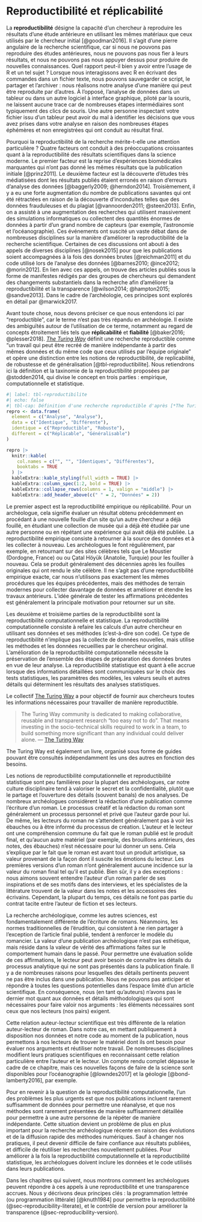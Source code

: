 # Reproductibilité et réplicabilité {#sec-reproducibility}

La **reproductibilité** désigne la capacité d'un chercheur à reproduire les résultats d'une étude antérieure en utilisant les mêmes matériaux que ceux utilisés par le chercheur initial [@goodman2016]. Il s'agit d'une pierre angulaire de la recherche scientifique, car si nous ne pouvons pas reproduire des études antérieures, nous ne pouvons pas nous fier à leurs résultats, et nous ne pouvons pas nous appuyer dessus pour produire de nouvelles connaissances. Quel rapport peut-il bien y avoir entre l'usage de R et un tel sujet ? Lorsque nous interagissons avec R en écrivant des commandes dans un fichier texte, nous pouvons sauvegarder ce script, le partager et l'archiver : nous réalisons notre analyse d'une manière qui peut être reproduite par d'autres. À l'opposé, l'analyse de données dans un tableur ou dans un autre logiciel à interface graphique, piloté par la souris, ne laissent aucune trace car de nombreuses étapes intermédiaires sont typiquement des clics de souris. Une autre personne inspectant votre fichier issu d'un tableur peut avoir du mal à identifier les décisions que vous avez prises dans votre analyse en raison des nombreuses étapes éphémères et non enregistrées qui ont conduit au résultat final.

Pourquoi la reproductibilité de la recherche mérite-t-elle une attention particulière ? Quatre facteurs ont conduit à des préoccupations croissantes quant à la reproductibilité des résultats scientifiques dans la science moderne. Le premier facteur est la reprise d'expériences biomédicales marquantes qui n'ont pas donné les mêmes résultats que la publication initiale [@prinz2011]. Le deuxième facteur est la découverte d'études très médiatisées dont les résultats publiés étaient erronés en raison d'erreurs d'analyse des données [@baggerly2009; @herndon2014]. Troisièmement, il y a eu une forte augmentation du nombre de publications savantes qui ont été rétractées en raison de la découverte d'inconduites telles que des données frauduleuses et du plagiat [@vannoorden2011; @steen2013]. Enfin, on a assisté à une augmentation des recherches qui utilisent massivement des simulations informatiques ou collectent des quantités énormes de données à partir d'un grand nombre de capteurs (par exemple, l'astronomie et l'océanographie). Ces événements ont suscité un vaste débat dans de nombreuses disciplines sur la manière d'améliorer la reproductibilité de la recherche scientifique. Certaines de ces discussions ont abouti à des appels de diverses disciplines [@nosek2015] pour que les publications soient accompagnées à la fois des données brutes [@reichman2011] et du code utilisé lors de l'analyse des données [@barnes2010; @ince2012; @morin2012]. En lien avec ces appels, on trouve des articles publiés sous la forme de manifestes rédigés par des groupes de chercheurs qui demandent des changements substantiels dans la recherche afin d'améliorer la reproductibilité et la transparence [@wilson2014; @hampton2015; @sandve2013]. Dans le cadre de l'archéologie, ces principes sont explorés en détail par @marwick2017.

Avant toute chose, nous devons préciser ce que nous entendons ici par "reproductible", car le terme n'est pas très répandu en archéologie. Il existe des ambiguïtés autour de l'utilisation de ce terme, notamment au regard de concepts étroitement liés tels que **réplicabilité** et **fiabilité** [@baker2016; @plesser2018]. [*The Turing Way*](https://the-turing-way.netlify.app/) définit une recherche reproductible comme "un travail qui peut être recréé de manière indépendante à partir des mêmes données et du même code que ceux utilisés par l'équipe originale" et opère une distinction entre les notions de reproductibilité, de replicabilité, de robustesse et de généralisation [@tbl-reproductibilite]. Nous retiendrons ici la définition et la taxinomie de la reproductibilité proposées par @stodden2014, qui divise le concept en trois parties : empirique, computationnelle et statistique.

```r
#| label: tbl-reproductibilite
#| echo: false
#| tbl-cap: Définition d'une recherche reproductible d'après [*The Turing Way*](https://the-turing-way.netlify.app/).
repro <- data.frame(
  element = c("Analyse", "Analyse"),
  data = c("Identique", "Différente"),
  identique = c("Reproductible", "Robuste"),
  different = c("Réplicable", "Généralisable")
)

repro |> 
  knitr::kable(
    col.names = c("", "", "Identiques", "Différentes"),
    booktabs = TRUE
  ) |> 
  kableExtra::kable_styling(full_width = TRUE) |> 
  kableExtra::column_spec(1:2, bold = TRUE) |> 
  kableExtra::collapse_rows(columns = 1, valign = "middle") |>
  kableExtra::add_header_above(c(" " = 2, "Données" = 2))
```

Le premier aspect est la reproductibilité empirique ou réplicabilité. Pour un archéologue, cela signifie évaluer un résultat obtenu précédemment en procédant à une nouvelle fouille d'un site qu'un autre chercheur a déjà fouillé, en étudiant une collection de musée qui a déjà été étudiée par une autre personne ou en répétant une expérience qui avait déjà été publiée. La reproductibilité empirique consiste à retourner à la source des données et à les collecter à nouveau. Les archéologues le font régulièrement, par exemple, en retournant sur des sites célèbres tels que Le Moustier (Dordogne, France) ou ou Çatal Höyük (Anatolie, Turquie) pour les fouiller à nouveau. Cela se produit généralement des décennies après les fouilles originales qui ont rendu le site célèbre. Il ne s'agit pas d'une reproductibilité empirique exacte, car nous n'utilisons pas exactement les mêmes procédures que les équipes précédentes, mais des méthodes de terrain modernes pour collecter davantage de données et améliorer et étendre les travaux antérieurs. L'idée générale de tester les affirmations précédentes est généralement la principale motivation pour retourner sur un site.

Les deuxième et troisième parties de la reproductibilité sont la reproductibilité computationnelle et statistique. La reproductibilité computationnelle consiste à refaire les calculs d'un autre chercheur en utilisant ses données et ses méthodes (c'est-à-dire son code). Ce type de reproductibilité n'implique pas la collecte de données nouvelles, mais utilise les méthodes et les données recueillies par le chercheur original. L'amélioration de la reproductibilité computationnelle nécessite la préservation de l'ensemble des étapes de préparation des données brutes en vue de leur analyse. La reproductibilité statistique est quant à elle accrue lorsque des informations détaillées sont communiquées sur le choix des tests statistiques, les paramètres des modèles, les valeurs seuils et autres détails qui déterminent les résultats des analyses statistiques.

:::{.callout-tip}
Le collectif [The Turing Way](https://the-turing-way.netlify.app) a pour objectif de fournir aux chercheurs toutes les informations nécessaires pour travailler de manière reproductible.

> The Turing Way community is dedicated to making collaborative, reusable and transparent research "too easy not to do". That means investing in the socio-technical skills required to work in a team, to build something more significant than any individual could deliver alone. --- [The Turing Way](https://the-turing-way.netlify.app)

The Turing Way est également un livre, organisé sous forme de guides pouvant être consultés indépendamment les uns des autres en fonction des besoins.
:::

Les notions de reproductibilité computationnelle et reproductibilité statistique sont peu familières pour la plupart des archéologues, car notre culture disciplinaire tend à valoriser le secret et la confidentialité, plutôt que le partage et l'ouverture des détails (souvent banals) de nos analyses. De nombreux archéologues considèrent la rédaction d'une publication comme l'écriture d'un roman. Le processus créatif et la rédaction du roman sont généralement un processus personnel et privé que l'auteur garde pour lui. De même, les lecteurs du roman ne s'attendent généralement pas à voir les ébauches ou à être informé du processus de création. L'auteur et le lecteur ont une compréhension commune du fait que le roman publié est le produit final, et qu'aucun autre matériel (par exemple, des brouillons antérieurs, des notes, des ébauches) n'est nécessaire pour lui donner un sens. Cela s'explique par le fait que le roman est avant tout un produit artistique, sa valeur provenant de la façon dont il suscite les émotions du lecteur. Les premières versions d'un roman n'ont généralement aucune incidence sur la valeur du roman final tel qu'il est publié. Bien sûr, il y a des exceptions : nous aimons souvent entendre l'auteur d'un roman parler de ses inspirations et de ses motifs dans des interviews, et les spécialistes de la littérature trouvent de la valeur dans les notes et les accessoires des écrivains. Cependant, la plupart du temps, ces détails ne font pas partie du contrat tacite entre l'auteur de fiction et ses lecteurs.

La recherche archéologique, comme les autres sciences, est fondamentalement différente de l'écriture de romans. Néanmoins, les normes traditionnelles de l'érudition, qui consistent à ne rien partager à l'exception de l'article final publié, tendent à renforcer le modèle du romancier. La valeur d'une publication archéologique n'est pas esthétique, mais réside dans la valeur de vérité des affirmations faites sur le comportement humain dans le passé. Pour permettre une évaluation solide de ces affirmations, le lecteur peut avoir besoin de connaître les détails du processus analytique qui ne sont pas présentés dans la publication finale. Il y a de nombreuses raisons pour lesquelles des détails pertinents peuvent ne pas être inclus dans une publication. Nous ne pouvons pas anticiper et répondre à toutes les questions potentielles dans l'espace limité d'un article scientifique. En conséquence, nous (en tant qu'auteurs) n'avons pas le dernier mot quant aux données et détails méthodologiques qui sont nécessaires pour faire valoir nos arguments : les éléments nécessaires sont ceux que nos lecteurs (nos pairs) exigent.

Cette relation auteur-lecteur scientifique est très différente de la relation auteur-lecteur de roman. Dans notre cas, en mettant publiquement à disposition nos données et notre code au moment de la publication, nous permettons à nos lecteurs de trouver le matériel dont ils ont besoin pour évaluer nos arguments et réutiliser notre travail. De nombreuses disciplines modifient leurs pratiques scientifiques en reconnaissant cette relation particulière entre l'auteur et le lecteur. Un compte rendu complet dépasse le cadre de ce chapitre, mais ces nouvelles façons de faire de la science sont disponibles pour l'océanographie [@lowndes2017] et la géologie [@bond-lamberty2016], par exemple.

Pour en revenir à la question de la reproductibilité computationnelle, l'un des problèmes les plus urgents est que nos publications incluent rarement suffisamment de données pour permettre une réanalyse, et que nos méthodes sont rarement présentées de manière suffisamment détaillée pour permettre à une autre personne de la répéter de manière indépendante. Cette situation devient un problème de plus en plus important pour la recherche archéologique récente en raison des évolutions et de la diffusion rapide des méthodes numériques. Sauf à changer nos pratiques, il peut devenir difficile de faire confiance aux résultats publiées, et difficile de réutiliser les recherches nouvellement publiées. Pour améliorer à la fois la reproductibilité computationnelle et la reproductibilité statistique, les archéologues doivent inclure les données et le code utilisés dans leurs publications.

Dans les chapitres qui suivent, nous montrons comment les archéologues peuvent répondre à ces appels à une reproductibilité et une transparence accrues. Nous y décrivons deux principes clés : la programmation lettrée (ou programmation littérale) [@knuth1984] pour permettre la reproductibilité (@sec-reproducibility-literate), et le contrôle de version pour améliorer la transparence (@sec-reproducibility-version).
